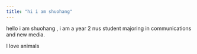 ```yaml
---
title: "hi i am shuohang"
---
```


hello i am shuohang , i am a year 2 nus student majoring in communications and new media.

I love animals

```         
```

![]()

![]()

![]()
